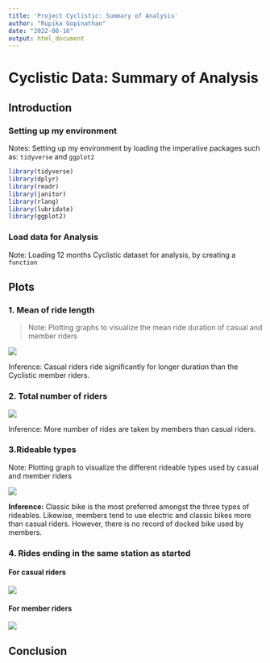 ```yaml
---
title: 'Project Cyclistic: Summary of Analysis'
author: "Rupika Gopinathan"
date: "2022-08-16"
output: html_document
---
```


# Cyclistic Data: Summary of Analysis

## Introduction

### Setting up my environment

Notes: Setting up my environment by loading the imperative packages such as: `tidyverse` and `ggplot2`

```r
library(tidyverse)
library(dplyr)
library(readr)
library(janitor)
library(rlang)
library(lubridate)
library(ggplot2)
```

### Load data for Analysis

Note: Loading 12 months Cyclistic dataset for analysis, by creating a `function`

## Plots

### 1. Mean of ride length

> Note: Plotting graphs to visualize the mean ride duration of casual and member riders

![](C:/Users/rramachandran/Downloads/Data%20Analysis%20Capstone%20Project/Rplot_ride_duration.png)

Inference: Casual riders ride significantly for longer duration than the Cyclistic member riders.

### 2. Total number of riders

![](C:/Users/rramachandran/Downloads/Data%20Analysis%20Capstone%20Project/Rplot_number_of%20riders.png)

Inference: More number of rides are taken by members than casual riders.

### 3.Rideable types

Note: Plotting graph to visualize the different rideable types used by casual and member riders

![](C:/Users/rramachandran/Downloads/Data%20Analysis%20Capstone%20Project/Rplot_rideable_types.png)

**Inference:** Classic bike is the most preferred amongst the three types of rideables. Likewise, members tend to use electric and classic bikes more than casual riders. However, there is no record of docked bike used by members.

### 4. Rides ending in the same station as started

#### For casual riders

![](C:/Users/rramachandran/Downloads/Data%20Analysis%20Capstone%20Project/Rplot_casual_riders_start_station.png)

#### For member riders

![](C:/Users/rramachandran/Downloads/Data%20Analysis%20Capstone%20Project/Rplot_member_riders_start_station.png)

## Conclusion
